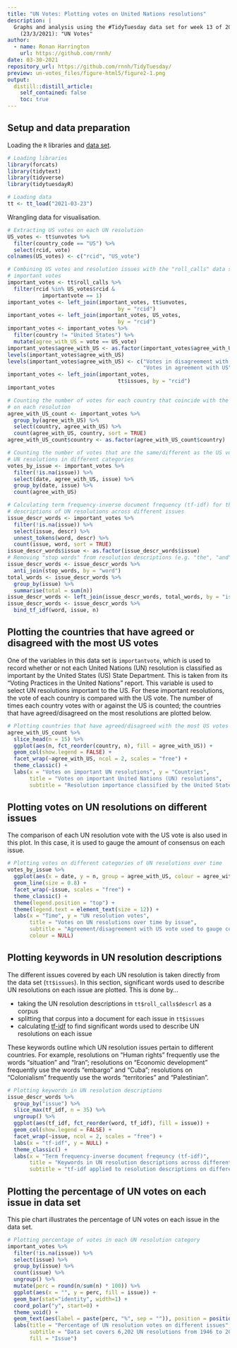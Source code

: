 ```yaml
---
title: "UN Votes: Plotting votes on United Nations resolutions"
description: |
  Graphs and analysis using the #TidyTuesday data set for week 13 of 2021
    (23/3/2021): "UN Votes"
author:
  - name: Ronan Harrington
    url: https://github.com/rnnh/
date: 03-30-2021
repository_url: https://github.com/rnnh/TidyTuesday/
preview: un-votes_files/figure-html5/figure2-1.png
output:
  distill::distill_article:
    self_contained: false
    toc: true
---
```


## Setup and data preparation

Loading the `R` libraries and [data set](https://github.com/rfordatascience/tidytuesday/blob/master/data/2021/2021-03-23/readme.md).

```r
# Loading libraries
library(forcats)
library(tidytext)
library(tidyverse)
library(tidytuesdayR)

# Loading data
tt <- tt_load("2021-03-23")
```

Wrangling data for visualisation.

```r
# Extracting US votes on each UN resolution
US_votes <- tt$unvotes %>%
  filter(country_code == "US") %>%
  select(rcid, vote)
colnames(US_votes) <- c("rcid", "US_vote")

# Combining US votes and resolution issues with the "roll_calls" data set for
# important votes
important_votes <- tt$roll_calls %>%
  filter(rcid %in% US_votes$rcid &
           importantvote == 1)
important_votes <- left_join(important_votes, tt$unvotes,
                                   by = "rcid")
important_votes <- left_join(important_votes, US_votes,
                                   by = "rcid")
important_votes <- important_votes %>%
  filter(country != "United States") %>%
  mutate(agree_with_US = vote == US_vote)
important_votes$agree_with_US <- as.factor(important_votes$agree_with_US)
levels(important_votes$agree_with_US)
levels(important_votes$agree_with_US) <- c("Votes in disagreement with US",
                                           "Votes in agreement with US")
important_votes <- left_join(important_votes,
                                   tt$issues, by = "rcid")
important_votes

# Counting the number of votes for each country that coincide with the US vote
# on each resolution
agree_with_US_count <- important_votes %>%
  group_by(agree_with_US) %>%
  select(country, agree_with_US) %>%
  count(agree_with_US, country, sort = TRUE)
agree_with_US_count$country <- as.factor(agree_with_US_count$country)

# Counting the number of votes that are the same/different as the US vote on
# UN resolutions in different categories
votes_by_issue <- important_votes %>%
  filter(!is.na(issue)) %>%
  select(date, agree_with_US, issue) %>%
  group_by(date, issue) %>%
  count(agree_with_US)

# Calculating term frequency-inverse document frequency (tf-idf) for the
# descriptions of UN resolutions across different issues
issue_descr_words <- important_votes %>% 
  filter(!is.na(issue)) %>% 
  select(issue, descr) %>% 
  unnest_tokens(word, descr) %>%
  count(issue, word, sort = TRUE)
issue_descr_words$issue <- as.factor(issue_descr_words$issue)
# Removing "stop words" from resolution descriptions (e.g. "the", "and", "of")
issue_descr_words <- issue_descr_words %>%
  anti_join(stop_words, by = "word")
total_words <- issue_descr_words %>%
  group_by(issue) %>%
  summarise(total = sum(n))
issue_descr_words <- left_join(issue_descr_words, total_words, by = "issue")
issue_descr_words <- issue_descr_words %>%
  bind_tf_idf(word, issue, n)
```

## Plotting the countries that have agreed or disagreed with the most US votes

One of the variables in this data set is `importantvote`, which is used to
record whether or not each United Nations (UN) resolution is classified as
important by the United States (US) State Department. This is taken from its
"Voting Practices in the United Nations" report. This variable is used to select
UN resolutions important to the US. For these important resolutions, the vote
of each country is compared with the US vote. The number of times each country
votes with or against the US is counted; the countries that have
agreed/disagreed on the most resolutions are plotted below.

```r
# Plotting countries that have agreed/disagreed with the most US votes
agree_with_US_count %>%
  slice_head(n = 15) %>%
  ggplot(aes(n, fct_reorder(country, n), fill = agree_with_US)) +
  geom_col(show.legend = FALSE) +
  facet_wrap(~agree_with_US, ncol = 2, scales = "free") +
  theme_classic() + 
  labs(x = "Votes on important UN resolutions", y = "Countries",
       title = "Votes on important United Nations (UN) resolutions",
       subtitle = "Resolution importance classified by the United States (US) State Department")
```

## Plotting votes on UN resolutions on different issues

The comparison of each UN resolution vote with the US vote is also used in this
plot. In this case, it is used to gauge the amount of consensus on each issue.

```r
# Plotting votes on different categories of UN resolutions over time
votes_by_issue %>%
  ggplot(aes(x = date, y = n, group = agree_with_US, colour = agree_with_US)) +
  geom_line(size = 0.8) +
  facet_wrap(~issue, scales = "free") +
  theme_classic() +
  theme(legend.position = "top") +
  theme(legend.text = element_text(size = 12)) +
  labs(x = "Time", y = "UN resolution votes",
       title = "Votes on UN resolutions over time by issue",
       subtitle = "Agreement/disagreement with US vote used to gauge consensus on each issue",
       colour = NULL)
```

## Plotting keywords in UN resolution descriptions

The different issues covered by each UN resolution is taken directly from the
data set (`tt$issues`). In this section, significant words used to describe UN
resolutions on each issue are plotted. This is done by...

- taking the UN resolution descriptions in `tt$roll_calls$descrl` as a corpus
- splitting that corpus into a document for each issue in `tt$issues`
- calculating [tf-idf](https://www.tidytextmining.com/tfidf.html) to find
significant words used to describe UN resolutions on each issue

These keywords outline which UN resolution issues pertain to different countries.
For example, resolutions on "Human rights" frequently use the words "situation"
and "Iran"; resolutions on "Economic development" frequently use the words
"embargo" and "Cuba"; resolutions on "Colonialism" frequently use the words
"territories" and "Palestinian".

```r
# Plotting keywords in UN resolution descriptions
issue_descr_words %>%
  group_by("issue") %>%
  slice_max(tf_idf, n = 35) %>%
  ungroup() %>%
  ggplot(aes(tf_idf, fct_reorder(word, tf_idf), fill = issue)) +
  geom_col(show.legend = FALSE) +
  facet_wrap(~issue, ncol = 2, scales = "free") +
  labs(x = "tf-idf", y = NULL) +
  theme_classic() +
  labs(x = "Term frequency-inverse document freqeuncy (tf-idf)",
       title = "Keywords in UN resolution descriptions across different categories",
       subtitle = "tf-idf applied to resolution descriptions on different issues")
```

## Plotting the percentage of UN votes on each issue in data set

This pie chart illustrates the percentage of UN votes on each issue in the
data set.

```r
# Plotting percentage of votes in each UN resolution category
important_votes %>% 
  filter(!is.na(issue)) %>% 
  select(issue) %>% 
  group_by(issue) %>% 
  count(issue) %>%  
  ungroup() %>%
  mutate(perc = round(n/sum(n) * 100)) %>%
  ggplot(aes(x = "", y = perc, fill = issue)) + 
  geom_bar(stat="identity", width=1) +
  coord_polar("y", start=0) +
  theme_void() +
  geom_text(aes(label = paste(perc, "%", sep = "")), position = position_stack(vjust=0.5)) +
  labs(title = "Percentage of UN resolution votes on different issues",
       subtitle = "Data set covers 6,202 UN resolutions from 1946 to 2019",
       fill = "Issue")
```